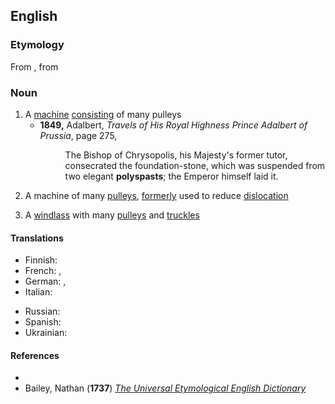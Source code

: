 ==English==

===Etymology===
From {{etyl|la|en}} {{m|la|polyspaston||hoisting-tackle with many pulleys}}, from {{etyl|grc|en}} {{m|grc|πολύσπαστον||compound pulley}}

===Noun===
{{en-noun}}

# A [[machine]] [[consist]]ing of many pulleys
#* '''1849,''' Adalbert, ''Travels of His Royal Highness Prince Adalbert of Prussia'', page 275,
#*: The Bishop of Chrysopolis, his Majesty's former tutor, consecrated the foundation-stone, which was suspended from two elegant '''polyspasts'''; the Emperor himself laid it.
# {{lb|en|surgical}} A machine of many [[pulley]]s, [[formerly]] used to reduce [[dislocation]]
# {{lb|en|mechanics}} A [[windlass]] with many [[pulley|pulleys]] and [[truckle]]s

====Translations====
{{trans-top|machine consisting of many pulleys}}
* Finnish: {{t+|fi|väkipyörästö}}
* French: {{t+|fr|polyspaste|m}}, {{t+|fr|moufle|f}}
* German: {{t+|de|Flaschenzug|m}}, {{t|de|Zugwerk|n}}
* Italian: {{t|it|polispasto|m}}
{{trans-mid}}
* Russian: {{t+|ru|полиспаст}}
* Spanish: {{t|es|polispasto|m}}
* Ukrainian: {{t|uk|поліспаст}}
{{trans-bottom}}

====References====
* {{R:Webster 1913|polyspast}}
* Bailey, Nathan ('''1737''') [http://books.google.co.uk/books?id=VuYIAAAAQAAJ&printsec=frontcover&dq=polyspast+-webster+-webster%27s+-websters#PPT626,M1 ''The Universal Etymological English Dictionary'']